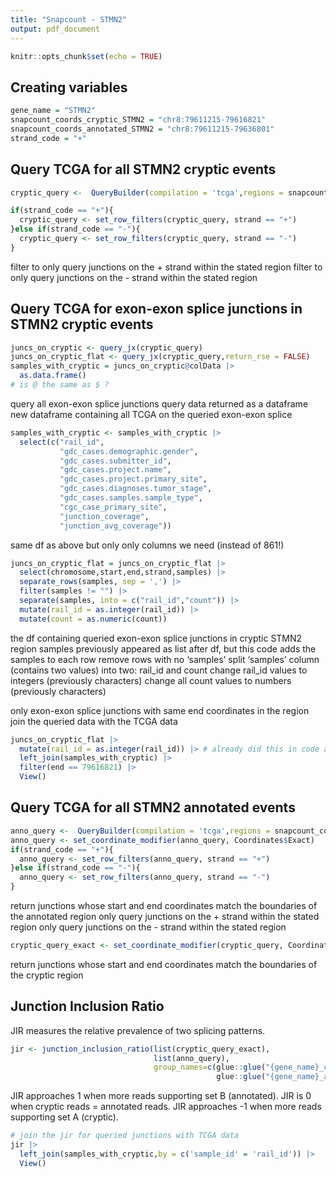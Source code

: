 ```yaml
---
title: "Snapcount - STMN2"
output: pdf_document
---
```


```r
knitr::opts_chunk$set(echo = TRUE)
```

## Creating variables

```r
gene_name = "STMN2" 
snapcount_coords_cryptic_STMN2 = "chr8:79611215-79616821"
snapcount_coords_annotated_STMN2 = "chr8:79611215-79636801"
strand_code = "+"
```

## Query TCGA for all STMN2 cryptic  events

```r
cryptic_query <-  QueryBuilder(compilation = 'tcga',regions = snapcount_coords_cryptic_STMN2)

if(strand_code == "+"){
  cryptic_query <- set_row_filters(cryptic_query, strand == "+") 
}else if(strand_code == "-"){
  cryptic_query <- set_row_filters(cryptic_query, strand == "-") 
}
```

filter to only query junctions on the + strand within the stated region
filter to only query junctions on the - strand within the stated region 

## Query TCGA for exon-exon splice junctions in STMN2 cryptic events

```r

juncs_on_cryptic <- query_jx(cryptic_query)
juncs_on_cryptic_flat <- query_jx(cryptic_query,return_rse = FALSE)
samples_with_cryptic = juncs_on_cryptic@colData |> 
  as.data.frame() 
# is @ the same as $ ?

```
query all exon-exon splice junctions
query data returned as a dataframe
new dataframe containing all TCGA on the queried exon-exon splice

```r

samples_with_cryptic <- samples_with_cryptic |> 
  select(c("rail_id",
           "gdc_cases.demographic.gender",
           "gdc_cases.submitter_id",
           "gdc_cases.project.name",
           "gdc_cases.project.primary_site",
           "gdc_cases.diagnoses.tumor_stage",
           "gdc_cases.samples.sample_type",
           "cgc_case_primary_site",
           "junction_coverage",
           "junction_avg_coverage"))

```
same df as above but only only columns we need (instead of 861!)

```r

juncs_on_cryptic_flat = juncs_on_cryptic_flat |>
  select(chromosome,start,end,strand,samples) |> 
  separate_rows(samples, sep = ',') |> 
  filter(samples != "") |> 
  separate(samples, into = c("rail_id","count")) |> 
  mutate(rail_id = as.integer(rail_id)) |> 
  mutate(count = as.numeric(count))

```

the df containing queried exon-exon splice junctions in cryptic STMN2 region
samples previously appeared as list after df, but this code adds the samples to each row
remove rows with no 'samples' 
split 'samples' column (contains two values) into two: rail_id and count
change rail_id values to integers (previously characters)
change all count values to numbers (previously characters)


only exon-exon splice junctions with same end coordinates in the region 
join the queried data with the TCGA data
```r

juncs_on_cryptic_flat |> 
  mutate(rail_id = as.integer(rail_id)) |> # already did this in code above - why again?
  left_join(samples_with_cryptic) |> 
  filter(end == 79616821) |>
  View()

```

## Query TCGA for all STMN2 annotated events 

```r

anno_query <-  QueryBuilder(compilation = 'tcga',regions = snapcount_coords_annotated_STMN2)
anno_query <- set_coordinate_modifier(anno_query, Coordinates$Exact) 
if(strand_code == "+"){
  anno_query <- set_row_filters(anno_query, strand == "+") 
}else if(strand_code == "-"){
  anno_query <- set_row_filters(anno_query, strand == "-") 
}

```
return junctions whose start and end coordinates match the boundaries of the annotated region
only query junctions on the + strand within the stated region
only query junctions on the - strand within the stated region

```r

cryptic_query_exact <- set_coordinate_modifier(cryptic_query, Coordinates$Exact) 

```
return junctions whose start and end coordinates match the boundaries of the cryptic region

## Junction Inclusion Ratio

JIR measures the relative prevalence of two splicing patterns.
```r

jir <- junction_inclusion_ratio(list(cryptic_query_exact),
                                list(anno_query),
                                group_names=c(glue::glue("{gene_name}_cryptic"),
                                              glue::glue("{gene_name}_annotated")))

```

JIR approaches 1 when more reads supporting set B (annotated).
JIR is 0 when cryptic reads = annotated reads.
JIR approaches -1 when more reads supporting set A (cryptic).

```r

# join the jir for queried junctions with TCGA data
jir |> 
  left_join(samples_with_cryptic,by = c('sample_id' = 'rail_id')) |> 
  View()

```